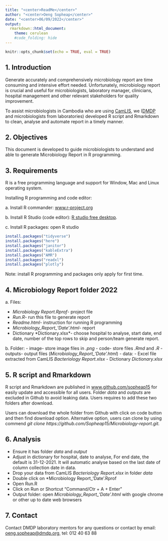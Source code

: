 ```yaml
---
title: "<center>ReadMe</center>"
author: "<center>Oeng Sopheap</center>"
date: "<center>06/09/2022</center>"
output:
  rmarkdown::html_document:
    theme: cerulean
    #code_folding: hide
---
```


```r
knitr::opts_chunk$set(echo = TRUE, eval = TRUE)
```

## 1. Introduction

Generate accurately and comprehensively microbiology report are time consuming and intensive effort needed. Unfortunately, microbiology report is crucial and useful for microbiologists, laboratory manager, clinicians, hospital management and other relevant stakeholders for quality improvement.

To assist microbiologists in Cambodia who are using [CamLIS](www.camlis.net), we ([DMDP](www.dmdp.org) and microbiologists from laboratories) developed R script and Rmarkdown to clean, analyse and automate report in a timely manner.

## 2. Objectives

This document is developed to guide microbiologists to understand and able to generate Microbiology Report in R programming.

## 3. Requirements  

R is a free programming language and support for Window, Mac and Linux operating system.

  
Installing R programming and code editor:

a\. Install R commander: [www.r-project.org](https://cran.r-project.org)

b\. Install R Studio (code editor): [R studio free desktop](https://www.rstudio.com/products/rstudio/download/).

c\. Install R packages: open R studio

```r
install.packages("tidyverse")
install.packages("here")
install.packages("janitor")
install.packages("kableExtra")
install.packages("AMR")
install.packages("readxl")
install.packages("plotly")
```

Note: install R programming and packages only apply for first time.

## 4. Microbiology Report folder 2022

a\. Files:

-   *Microbiology Report.Rprof*- project file
-   *Run.R*- run this file to generate report
-   *Readme.html*- instruction for running R programming
-   *Microbiology_Report\_'Date'.html*- report
-   Dictionary \*Dictionary.xlsx\*- choose hospital to analyse, start date, end date, number of the top rows to skip and person/team generate report.

b\. Folder:
-   image- store image files in *.png*
-   code- store files *.Rmd* and *.R*
-   outputs- output files (*Microbiology_Report\_'Date'.html*)
-   data:
    -   Excel file extracted from CamLIS *Bacteriology Report.xlsx*
    -   Dictionary *Dictionary.xlsx*

## 5. R script and Rmarkdown

R script and Rmarkdown are published in [www.github.com/sopheap15](www.github.com/sopheap15) for easily update and accessible for all users. Folder *data* and *outputs* are excluded in Github to avoid leaking data. Users requires to add these two folders after download.

Users can download the whole folder from Github with click on code button and then find download option. Alternative option, users can clone by using commend *git clone https://github.com/Sopheap15/Microbiology-report.git.*

## 6. Analysis

-   Ensure it has folder *data* and *output*
-   Adjust in dictionary for hospital, date to analyse, For end date, the default is 31-12-2021. It will automatic analyse based on the last date of column collection date in data.
-   Drop your data from CamLIS *Bacteriology Report.xlsx* in folder *data*
-   Double click on \*Microbiology Report\_'Date'.Rprof
-   Open Run.R
-   Click on Run or Shortcut "Command/Ctr + A + Enter"
-   Output folder: open *Microbiology_Report\_'Date'.html* with google chrome or other up to date web browsers

## 7. Contact

Contact DMDP laboratory mentors for any questions or contact by email: [oeng.sopheap\@dmdp.org](mailto:oeng.sopheap@dmdp.org), tel: 012 40 63 88


